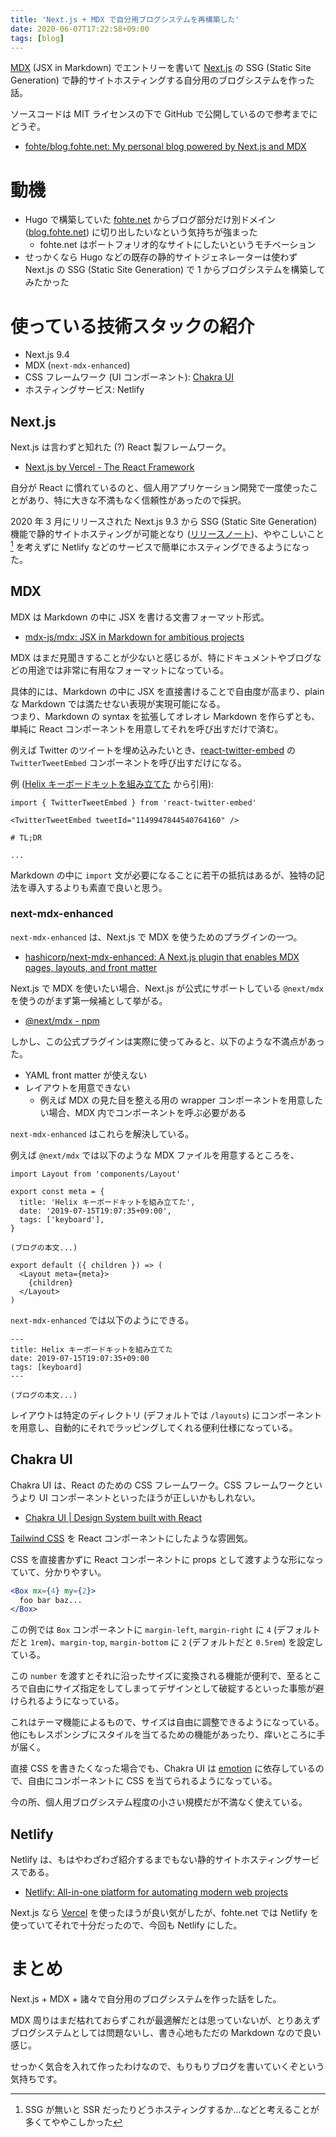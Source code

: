 ```yaml
---
title: 'Next.js + MDX で自分用ブログシステムを再構築した'
date: 2020-06-07T17:22:58+09:00
tags: [blog]
---
```


[MDX](https://mdxjs.com/) (JSX in Markdown) でエントリーを書いて [Next.js](https://nextjs.org/) の SSG (Static Site Generation) で静的サイトホスティングする自分用のブログシステムを作った話。

ソースコードは MIT ライセンスの下で GitHub で公開しているので参考までにどうぞ。

- [fohte/blog\.fohte\.net: My personal blog powered by Next\.js and MDX](https://github.com/fohte/blog.fohte.net)

# 動機

- Hugo で構築していた [fohte.net](https://fohte.net) からブログ部分だけ別ドメイン ([blog.fohte.net](/)) に切り出したいなという気持ちが強まった
  - fohte.net はポートフォリオ的なサイトにしたいというモチベーション
- せっかくなら Hugo などの既存の静的サイトジェネレーターは使わず Next.js の SSG (Static Site Generation) で 1 からブログシステムを構築してみたかった

# 使っている技術スタックの紹介

- Next.js 9.4
- MDX (`next-mdx-enhanced`)
- CSS フレームワーク (UI コンポーネント): [Chakra UI](https://chakra-ui.com/)
- ホスティングサービス: Netlify

## Next.js

Next.js は言わずと知れた (?) React 製フレームワーク。

- [Next\.js by Vercel \- The React Framework](https://nextjs.org/)

自分が React に慣れているのと、個人用アプリケーション開発で一度使ったことがあり、特に大きな不満もなく信頼性があったので採択。

2020 年 3 月にリリースされた Next.js 9.3 から SSG (Static Site Generation) 機能で静的サイトホスティングが可能となり ([リリースノート](https://nextjs.org/blog/next-9-3))、ややこしいこと [^1] を考えずに Netlify などのサービスで簡単にホスティングできるようになった。

[^1]: SSG が無いと SSR だったりどうホスティングするか…などと考えることが多くてややこしかった

## MDX

MDX は Markdown の中に JSX を書ける文書フォーマット形式。

- [mdx\-js/mdx: JSX in Markdown for ambitious projects](https://github.com/mdx-js/mdx)

MDX はまだ見聞きすることが少ないと感じるが、特にドキュメントやブログなどの用途では非常に有用なフォーマットになっている。

具体的には、Markdown の中に JSX を直接書けることで自由度が高まり、plain な Markdown では満たせない表現が実現可能になる。  
つまり、Markdown の syntax を拡張してオレオレ Markdown を作らずとも、単純に React コンポーネントを用意してそれを呼び出すだけで済む。

例えば Twitter のツイートを埋め込みたいとき、[react-twitter-embed](https://www.npmjs.com/package/react-twitter-embed) の `TwitterTweetEmbed` コンポーネントを呼び出すだけになる。

例 ([Helix キーボードキットを組み立てた](/posts/2019-07-15-build-helix-keyboard-kit) から引用):

```mdx
import { TwitterTweetEmbed } from 'react-twitter-embed'

<TwitterTweetEmbed tweetId="1149947844540764160" />

# TL;DR

...
```

Markdown の中に `import` 文が必要になることに若干の抵抗はあるが、独特の記法を導入するよりも素直で良いと思う。

### next-mdx-enhanced

`next-mdx-enhanced` は、Next.js で MDX を使うためのプラグインの一つ。

- [hashicorp/next\-mdx\-enhanced: A Next\.js plugin that enables MDX pages, layouts, and front matter](https://github.com/hashicorp/next-mdx-enhanced)

Next.js で MDX を使いたい場合、Next.js が公式にサポートしている `@next/mdx` を使うのがまず第一候補として挙がる。

- [@next/mdx \- npm](https://www.npmjs.com/package/@next/mdx)

しかし、この公式プラグインは実際に使ってみると、以下のような不満点があった。

- YAML front matter が使えない
- レイアウトを用意できない
  - 例えば MDX の見た目を整える用の wrapper コンポーネントを用意したい場合、MDX 内でコンポーネントを呼ぶ必要がある

`next-mdx-enhanced` はこれらを解決している。

例えば `@next/mdx` では以下のような MDX ファイルを用意するところを、

```mdx
import Layout from 'components/Layout'

export const meta = {
  title: 'Helix キーボードキットを組み立てた',
  date: '2019-07-15T19:07:35+09:00',
  tags: ['keyboard'],
}

(ブログの本文...)

export default ({ children }) => (
  <Layout meta={meta}>
    {children}
  </Layout>
)
```

`next-mdx-enhanced` では以下のようにできる。

```mdx
---
title: Helix キーボードキットを組み立てた
date: 2019-07-15T19:07:35+09:00
tags: [keyboard]
---

(ブログの本文...)
```

レイアウトは特定のディレクトリ (デフォルトでは `/layouts`) にコンポーネントを用意し、自動的にそれでラッピングしてくれる便利仕様になっている。

## Chakra UI

Chakra UI は、React のための CSS フレームワーク。CSS フレームワークというより UI コンポーネントといったほうが正しいかもしれない。

- [Chakra UI \| Design System built with React](https://chakra-ui.com/)

[Tailwind CSS](https://tailwindcss.com/) を React コンポーネントにしたような雰囲気。

CSS を直接書かずに React コンポーネントに props として渡すような形になっていて、分かりやすい。

```jsx
<Box mx={4} my={2}>
  foo bar baz...
</Box>
```

この例では `Box` コンポーネントに `margin-left`, `margin-right` に `4` (デフォルトだと `1rem`)、`margin-top`, `margin-bottom` に `2` (デフォルトだと `0.5rem`) を設定している。

この `number` を渡すとそれに沿ったサイズに変換される機能が便利で、至るところで自由にサイズ指定をしてしまってデザインとして破綻するといった事態が避けられるようになっている。

これはテーマ機能によるもので、サイズは自由に調整できるようになっている。
他にもレスポンシブにスタイルを当てるための機能があったり、痒いところに手が届く。

直接 CSS を書きたくなった場合でも、Chakra UI は [emotion](https://emotion.sh/docs/introduction) に依存しているので、自由にコンポーネントに CSS を当てられるようになっている。

今の所、個人用ブログシステム程度の小さい規模だが不満なく使えている。

## Netlify

Netlify は、もはやわざわざ紹介するまでもない静的サイトホスティングサービスである。

- [Netlify: All\-in\-one platform for automating modern web projects](https://www.netlify.com/)

Next.js なら [Vercel](https://vercel.com) を使ったほうが良い気がしたが、fohte.net では Netlify を使っていてそれで十分だったので、今回も Netlify にした。

# まとめ

Next.js + MDX + 諸々で自分用のブログシステムを作った話をした。

MDX 周りはまだ枯れておらずこれが最適解だとは思っていないが、とりあえずブログシステムとしては問題ないし、書き心地もただの Markdown なので良い感じ。

せっかく気合を入れて作ったわけなので、もりもりブログを書いていくぞという気持ちです。
